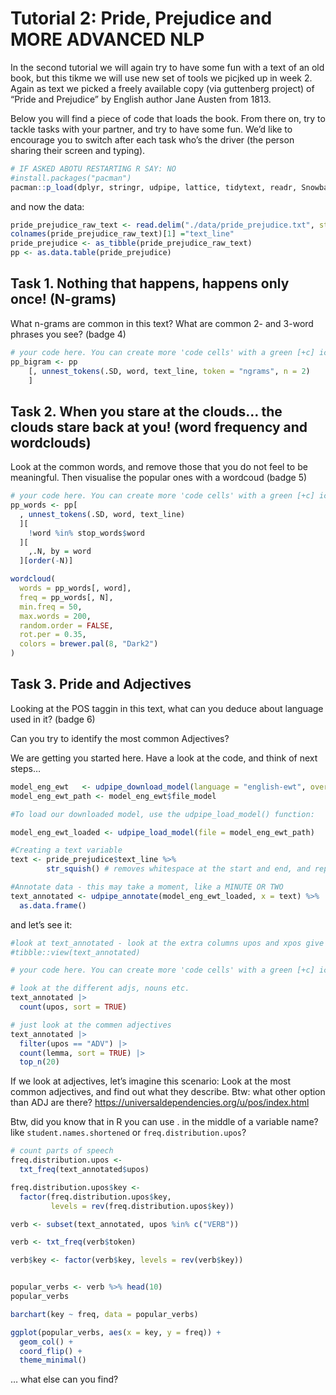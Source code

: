 # Tutorial 2: Pride, Prejudice and MORE ADVANCED NLP

In the second tutorial we will again try to have some fun with a text of an old book, but this tikme we will use new set of tools we picjked up in week 2.
Again as text we picked a freely available copy (via guttenberg project) of "Pride and Prejudice" by English author Jane Austen from 1813.

Below you will find a piece of code that loads the book. From there on, try to tackle tasks with your partner, and try to have some fun. We'd like to encourage you to switch after each task who's the driver (the person sharing their screen and typing).

```r
# IF ASKED ABOTU RESTARTING R SAY: NO
#install.packages("pacman")
pacman::p_load(dplyr, stringr, udpipe, lattice, tidytext, readr, SnowballC, textstem, syuzhet, igraph, tidyr, ggraph)

```
and now the data:
```r
pride_prejudice_raw_text <- read.delim("./data/pride_prejudice.txt", stringsAsFactor = FALSE)
colnames(pride_prejudice_raw_text)[1] ="text_line" 
pride_prejudice <- as_tibble(pride_prejudice_raw_text) 
pp <- as.data.table(pride_prejudice)

```

## Task 1. Nothing that happens, happens only once! (N-grams)

What n-grams are common in this text? What are common 2- and 3-word phrases you see? (badge 4)

```r
# your code here. You can create more 'code cells' with a green [+c] icon on top 
pp_bigram <- pp
    [, unnest_tokens(.SD, word, text_line, token = "ngrams", n = 2)
    ]
```

## Task 2. When you stare at the clouds... the clouds stare back at you! (word frequency and wordclouds)

Look at the common words, and remove those that you do not feel to be meaningful. Then visualise the popular ones with a wordcoud (badge 5)

```r
# your code here. You can create more 'code cells' with a green [+c] icon on top 
pp_words <- pp[
  , unnest_tokens(.SD, word, text_line)
  ][
    !word %in% stop_words$word
  ][
    ,.N, by = word
  ][order(-N)]

wordcloud(
  words = pp_words[, word],
  freq = pp_words[, N],
  min.freq = 50,
  max.words = 200,
  random.order = FALSE,
  rot.per = 0.35,
  colors = brewer.pal(8, "Dark2")
)
```
 
## Task 3. Pride and Adjectives

Looking at the POS taggin in this text, what can you deduce about language used in it? (badge 6)

Can you try to identify the most common Adjectives? 

We are getting you started here. Have a look at the code, and think of next steps...

```r
model_eng_ewt   <- udpipe_download_model(language = "english-ewt", overwrite = FALSE)
model_eng_ewt_path <- model_eng_ewt$file_model

#To load our downloaded model, use the udpipe_load_model() function:

model_eng_ewt_loaded <- udpipe_load_model(file = model_eng_ewt_path)

#Creating a text variable 
text <- pride_prejudice$text_line %>% 
        str_squish() # removes whitespace at the start and end, and replaces all internal whitespace with a single space

#Annotate data - this may take a moment, like a MINUTE OR TWO
text_annotated <- udpipe_annotate(model_eng_ewt_loaded, x = text) %>%
  as.data.frame() 

```

and let's see it:

```r
    
#look at text_annotated - look at the extra columns upos and xpos give you the POS tags, 
#tibble::view(text_annotated)
```


```r
# your code here. You can create more 'code cells' with a green [+c] icon on top 

# look at the different adjs, nouns etc.
text_annotated |>
  count(upos, sort = TRUE)

# just look at the commen adjectives
text_annotated |>
  filter(upos == "ADV") |>
  count(lemma, sort = TRUE) |>
  top_n(20)
```

If we look at adjectives, let's imagine this scenario: Look at the most common adjectives, and find out what they describe. Btw: what other option than ADJ are there? [https://universaldependencies.org/u/pos/index.html](https://universaldependencies.org/u/pos/index.html)

Btw, did you know that in R you can use . in the middle of a variable name? like `student.names.shortened` or `freq.distribution.upos`?

```r
# count parts of speech
freq.distribution.upos <-
  txt_freq(text_annotated$upos)

freq.distribution.upos$key <-
  factor(freq.distribution.upos$key,
         levels = rev(freq.distribution.upos$key))

verb <- subset(text_annotated, upos %in% c("VERB"))

verb <- txt_freq(verb$token)

verb$key <- factor(verb$key, levels = rev(verb$key))


popular_verbs <- verb %>% head(10)
popular_verbs

barchart(key ~ freq, data = popular_verbs)
```
```r
ggplot(popular_verbs, aes(x = key, y = freq)) +
  geom_col() +
  coord_flip() +
  theme_minimal()
```

... what else can you find?